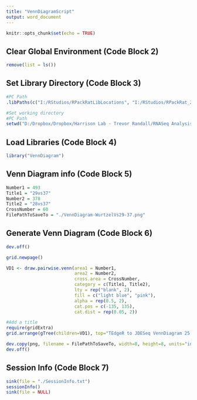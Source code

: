 ```yaml
---
title: "VennDiagramScript"
output: word_document
---
```


```r
knitr::opts_chunk$set(echo = TRUE)
```

## Clear Global Environment (Code Block 2)
```r
remove(list = ls())
```

## Set Library Directory (Code Block 3)
```r
#PC Path
.libPaths(c("I:/RStudios/RPackRatLibLocations", "I:/RStudios/RPackRat_2019_04_DESEQLibs"))

#Set working directory
#PC Path
setwd("D:/Dropbox/Dropbox/Harrison Lab - Trevor Randall/RNASeq Analysis/RNASeqAnlyPkrat_2020_03/VennDiagrams")
``` 

## Load Libraries (Code Block 4)
```r
library("VennDiagram")
```

## Venn Diagram info (Code Block 5)
```r
Number1 = 493
Title1 = "29vs37"
Number2 = 378
Title2 = "28vs37"
CrossNumber = 60
FilePathToSaveTo = "./VennDiagram-WurtzelVs29-37.png"

```


## Generate Venn Diagram (Code Block 6)
```r
dev.off()

grid.newpage()

VD1 <- draw.pairwise.venn(area1 = Number1, 
                          area2 = Number2,
                          cross.area = CrossNumber, 
                          category = c(Title1, Title2), 
                          lty = rep("blank", 2), 
                          fill = c("light blue", "pink"), 
                          alpha = rep(0.5, 2), 
                          cat.pos = c(-135, 135), 
                          cat.dist = rep(0.05, 2))

#Add a title
require(gridExtra)
grid.arrange(gTree(children=VD1), top="TEdgeR to JDESeq VennDiagram 25 vs 25")

dev.copy(png, filename = FilePathToSaveTo, width=8, height=8, units="in",res=300)
dev.off()
```

## Session Info (Code Block 7)
```r
sink(file = "./SessionInfo.txt")
sessionInfo()
sink(file = NULL)
```
